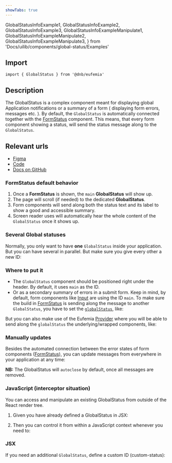 ```yaml
---
showTabs: true
---
```


  GlobalStatusInfoExample1,
  GlobalStatusInfoExample2,
  GlobalStatusInfoExample3,
  GlobalStatusInfoExampleManipulate1,
  GlobalStatusInfoExampleManipulate2,
  GlobalStatusInfoExampleManipulate3,
} from 'Docs/uilib/components/global-status/Examples'

## Import

```tsx
import { GlobalStatus } from '@dnb/eufemia'
```

## Description

The GlobalStatus is a complex component meant for displaying global Application notifications or a summary of a form ( displaying form errors, messages etc. ).
By default, the `GlobalStatus` is automatically connected together with the [FormStatus](/uilib/components/form-status) component. This means, that every form component showing a status, will send the status message along to the `GlobalStatus`.

## Relevant urls

- [Figma](https://www.figma.com/design/cdtwQD8IJ7pTeE45U148r1/%F0%9F%92%BB-Eufemia---Web?node-id=22127-18578)
- [Code](https://github.com/dnbexperience/eufemia/tree/main/packages/dnb-eufemia/src/components/global-status)
- [Docs on GitHub](https://github.com/dnbexperience/eufemia/tree/main/packages/dnb-design-system-portal/src/docs/uilib/components/global-status)

### FormStatus default behavior

1. Once a **FormStatus** is shown, the `main` **GlobalStatus** will show up.
1. The page will scroll (if needed) to the dedicated **GlobalStatus**.
1. Form components will send along both the status text and its label to show a good and accessible summary.
1. Screen reader uses will automatically hear the whole content of the `GlobalStatus` once it shows up.

### Several Global statuses

Normally, you only want to have **one** `GlobalStatus` inside your application. But you can have several in parallel. But make sure you give every other a new ID:

<GlobalStatusInfoExample1 />

### Where to put it

- The `GlobalStatus` component should be positioned right under the header. By default, it uses `main` as the ID.
- Or as a secondary summary of errors in a submit form. Keep in mind, by default, form components like [Input](/uilib/components/input) are using the ID `main`. To make sure the build in [FormStatus](/uilib/components/form-status) is sending along the message to another `GlobalStatus`, you have to set the [`globalStatus`](/uilib/components/global-status/properties/#configuration-object), like:

<GlobalStatusInfoExample2 />

But you can also make use of the Eufemia [Provider](/uilib/usage/customisation/provider-info) where you will be able to send along the `globalStatus` the underlying/wrapped components, like:

<GlobalStatusInfoExample3 />

### Manually updates

Besides the automated connection between the error states of form components ([FormStatus](/uilib/components/form-status)), you can update messages from everywhere in your application at any time:

**NB:** The GlobalStatus will `autoclose` by default, once all messages are removed.

### JavaScript (interceptor situation)

You can access and manipulate an existing GlobalStatus from outside of the React render tree.

1. Given you have already defined a GlobalStatus in JSX:

<GlobalStatusInfoExample1 />

2. Then you can control it from within a JavaScript context whenever you need to:

<GlobalStatusInfoExampleManipulate1 />

### JSX

<GlobalStatusInfoExampleManipulate2 />

If you need an additional `GlobalStatus`, define a custom ID (custom-status):

<GlobalStatusInfoExampleManipulate3 />
